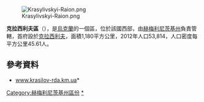 [[Image:Krasylivskyi-Raion.png|right]]

'''克拉西利夫區'''（{{lang-uk|Красилівський район}}），是[[烏克蘭|烏克蘭]]的一個區，位於該國西部，由[[赫梅利尼茨基州|赫梅利尼茨基州]]負責管轄，首府設於[[克拉西利夫|克拉西利夫]]，面積1,180平方公里，2012年人口53,814，人口密度每平方公里45.61人。

{{Coord|49|43|34|N|26|52|18|E|display=title}}

==參考資料==
* [https://web.archive.org/web/20130520080129/http://krasilov-rda.km.ua/ www.krasilov-rda.km.ua]* {{cite web|title=Main Page|url=http://www.krasilov-rda.km.ua|work=Krasyliv Raion State Administration of the Khmelnytskyi Oblast|accessdate=6 January 2013|language=uk|deadurl=yes|archiveurl=https://web.archive.org/web/20130520080129/http://krasilov-rda.km.ua/|archivedate=2013年5月20日}}

{{DEFAULTSORT:Красилівський район}}
[[Category:赫梅利尼茨基州區份|Category:赫梅利尼茨基州區份]]
[[Category:1931年终结的国家或政权|*]]


{{Khmelnytskyi-geo-stub}}